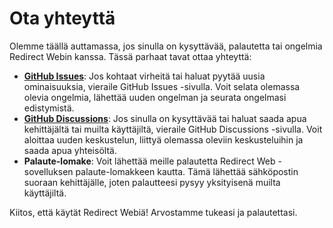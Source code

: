 # Ota yhteyttä

Olemme täällä auttamassa, jos sinulla on kysyttävää, palautetta tai ongelmia Redirect Webin kanssa. Tässä parhaat tavat ottaa yhteyttä:

- **[GitHub Issues](https://github.com/mshibanami/RedirectWeb/issues)**: Jos kohtaat virheitä tai haluat pyytää uusia ominaisuuksia, vieraile GitHub Issues -sivulla. Voit selata olemassa olevia ongelmia, lähettää uuden ongelman ja seurata ongelmasi edistymistä.
- **[GitHub Discussions](https://github.com/mshibanami/RedirectWeb/discussions)**: Jos sinulla on kysyttävää tai haluat saada apua kehittäjältä tai muilta käyttäjiltä, vieraile GitHub Discussions -sivulla. Voit aloittaa uuden keskustelun, liittyä olemassa oleviin keskusteluihin ja saada apua yhteisöltä.
- **Palaute-lomake**: Voit lähettää meille palautetta Redirect Web -sovelluksen palaute-lomakkeen kautta. Tämä lähettää sähköpostin suoraan kehittäjälle, joten palautteesi pysyy yksityisenä muilta käyttäjiltä.

Kiitos, että käytät Redirect Webiä! Arvostamme tukeasi ja palautettasi.
